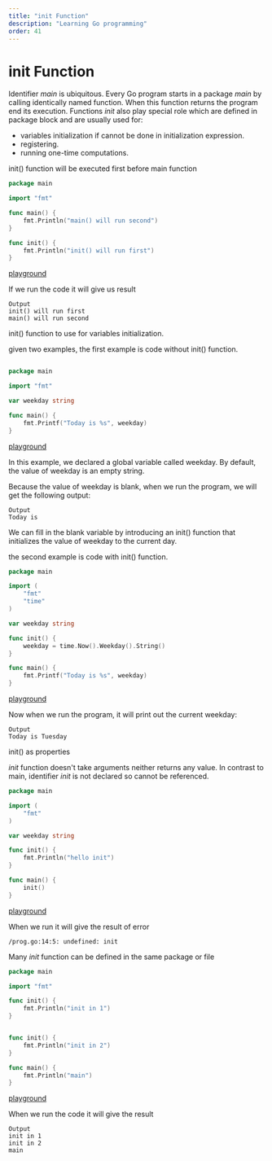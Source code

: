 ```yaml
---
title: "init Function"
description: "Learning Go programming"
order: 41
---
```



# init Function

Identifier _main_ is ubiquitous. Every Go program starts in a package _main_ by calling identically named function. When this function returns the program end its execution. Functions _init_ also play special role which are defined in package block and are usually used for:

* variables initialization if cannot be done in initialization expression.
* registering.
* running one-time computations.

init() function will be executed first before main function
```go
package main

import "fmt"

func main() {
    fmt.Println("main() will run second")
}

func init() {
    fmt.Println("init() will run first")
}

```
[playground](https://play.golang.org/p/y6R1UEn9trt)

If we run the code it will give us result
```
Output
init() will run first
main() will run second
```

init() function to use for variables initialization.

given two examples, the first example is code without init() function.
```go

package main

import "fmt"

var weekday string

func main() {
    fmt.Printf("Today is %s", weekday)
}
```
[playground](https://play.golang.org/p/JHYP4EZ0T6X)

In this example, we declared a global variable called weekday. By default, the value of weekday is an empty string.

Because the value of weekday is blank, when we run the program, we will get the following output:

```
Output
Today is
```

We can fill in the blank variable by introducing an init() function that initializes the value of weekday to the current day.

the second example is code with init() function.

```go
package main

import (
    "fmt"
    "time"
)

var weekday string

func init() {
    weekday = time.Now().Weekday().String()
}

func main() {
    fmt.Printf("Today is %s", weekday)
}
```
[playground](https://play.golang.org/p/kaoptt-omic)


Now when we run the program, it will print out the current weekday:
```
Output
Today is Tuesday
```

init() as properties 

_init_ function doesn't take arguments neither returns any value. In contrast to main, identifier _init_ is not declared so cannot be referenced.

```go
package main

import (
    "fmt"
)

var weekday string

func init() {
    fmt.Println("hello init")
}

func main() {
    init()
}
```
[playground](https://play.golang.org/p/vXIkd6pa0V4)

When we run it will give the result of error 

```
/prog.go:14:5: undefined: init
```

Many _init_ function can be defined in the same package or file 

```go
package main

import "fmt"

func init() {
    fmt.Println("init in 1")
}


func init() {
    fmt.Println("init in 2")
}

func main() {
    fmt.Println("main")
}
```
[playground](https://play.golang.org/p/2k1Zw1_OoE3)

When we run the code it will give the result

```
Output
init in 1
init in 2
main
```




